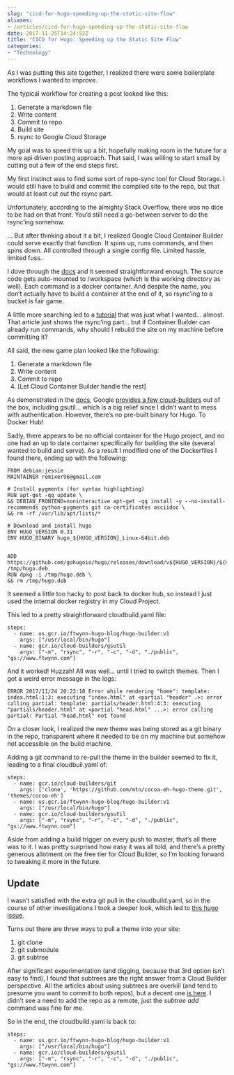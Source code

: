 ```yaml
---
slug: "cicd-for-hugo-speeding-up-the-static-site-flow"
aliases: 
- /articles/cicd-for-hugo-speeding-up-the-static-site-flow
date: 2017-11-25T14:24:52Z
title: "CICD for Hugo: Speeding up the Static Site Flow"
categories:
- "Technology"
---
```


As I was putting this site together, I realized there were some boilerplate workflows I wanted to improve.
 
<!--more-->

The typical workflow for creating a post looked like this:

1. Generate a markdown file 
2. Write content 
3. Commit to repo 
4. Build site 
5. rsync to Google Cloud Storage

My goal was to speed this up a bit, hopefully making room in the future for a more api driven posting approach. That said, I was willing to start small by cutting out a few of the end steps first.

My first instinct was to find some sort of repo-sync tool for Cloud Storage. I would still have to build and commit the compiled site to the repo, but that would at least cut out the rsync part. 

Unfortunately, according to the almighty Stack Overflow, there was no dice to be had on that front. You'd still need a go-between server to do the rsync'ing somehow.

... But after thinking about it a bit, I realized Google Cloud Container Builder could serve exactly that function. It spins up, runs commands, and then spins down. All controlled through a single config file. Limited hassle, limited fuss.

I dove through the [docs](https://cloud.google.com/container-builder/docs/concepts/overview) and it seemed straightforward enough. The source code gets auto-mounted to /workspace (which is the working directory as well). Each command is a docker container. And despite the name, you don't actually have to build a container at the end of it, so rsync'ing to a bucket is fair game.

A little more searching led to a [tutorial](https://cloud.google.com/community/tutorials/automated-publishing-container-builder) that was just what I wanted... almost. That article just shows the rsync'ing part... but if Container Builder can already run commands, why should I rebuild the site on my machine before committing it?

All said, the new game plan looked like the following:

1. Generate a markdown file 
2. Write content 
3. Commit to repo 
4. [Let Cloud Container Builder handle the rest]

As demonstrated in the [docs](https://cloud.google.com/container-builder/docs/concepts/overview), Google [provides a few cloud-builders](https://github.com/GoogleCloudPlatform/cloud-builders) out of the box, including gsutil... which is a big relief since I didn't want to mess with authentication. However, there's no pre-built binary for Hugo. To Docker Hub!

Sadly, there appears to be no official container for the Hugo project, and no one had an up to date container specifically for building the site (several wanted to build and serve). As a result I modified one of the Dockerfiles I found there, ending up with the following:

    FROM debian:jessie
    MAINTAINER remixer96@gmail.com

    # Install pygments (for syntax highlighting) 
    RUN apt-get -qq update \
    && DEBIAN_FRONTEND=noninteractive apt-get -qq install -y --no-install-recommends python-pygments git ca-certificates asciidoc \
    && rm -rf /var/lib/apt/lists/*

    # Download and install hugo
    ENV HUGO_VERSION 0.31
    ENV HUGO_BINARY hugo_${HUGO_VERSION}_Linux-64bit.deb


    ADD https://github.com/gohugoio/hugo/releases/download/v${HUGO_VERSION}/${HUGO_BINARY} /tmp/hugo.deb
    RUN dpkg -i /tmp/hugo.deb \
    && rm /tmp/hugo.deb

It seemed a little too hacky to post back to docker hub, so instead I just used the internal docker registry in my Cloud Project.

This led to a pretty straightforward cloudbuild.yaml file:

    steps:
      - name: us.gcr.io/ftwynn-hugo-blog/hugo-builder:v1
        args: ["/usr/local/bin/hugo"]
      - name: gcr.io/cloud-builders/gsutil
        args: ["-m", "rsync", "-r", "-c", "-d", "./public", "gs://www.ftwynn.com"]

And it worked! Huzzah! All was well... until I tried to switch themes. Then I got a weird error message in the logs:

    ERROR 2017/11/24 20:23:18 Error while rendering "home": template: index.html:1:3: executing "index.html" at <partial "header" .>: error calling partial: template: partials/header.html:4:3: executing "partials/header.html" at <partial "head.html" ...>: error calling partial: Partial "head.html" not found

On a closer look, I realized the new theme was being stored as a git binary in the repo, transparent where it needed to be on my machine but somehow not accessible on the build machine.

Adding a git command to re-pull the theme in the builder seemed to fix it, leading to a final cloudbuil.yaml of:

    steps:
      - name: gcr.io/cloud-builders/git
        args: ['clone', 'https://github.com/mtn/cocoa-eh-hugo-theme.git', 'themes/cocoa-eh']
      - name: us.gcr.io/ftwynn-hugo-blog/hugo-builder:v1
        args: ["/usr/local/bin/hugo"]
      - name: gcr.io/cloud-builders/gsutil
        args: ["-m", "rsync", "-r", "-c", "-d", "./public", "gs://www.ftwynn.com"]

Aside from adding a build trigger on every push to master, that's all there was to it. I was pretty surprised how easy it was all told, and there's a pretty generous allotment on the free tier for Cloud Builder, so I'm looking forward to tweaking it more in the future.

## Update

I wasn't satisfied with the extra git pull in the cloudbuild.yaml, so in the course of other investigations I took a deeper look, which led to [this hugo issue](https://discourse.gohugo.io/t/adding-a-theme-as-a-submodule-or-clone/8789).

Turns out there are three ways to pull a theme into your site:

1. git clone
2. git submodule
3. git subtree

After significant experimentation (and digging, because that 3rd option isn't easy to find), I found that subtrees are the right answer from a Cloud Builder perspective. All the articles about using subtrees are overkill (and tend to presume you want to commit to both repos), but a decent one [is here](https://developer.atlassian.com/blog/2015/05/the-power-of-git-subtree/). I didn't see a need to add the repo as a remote, just the *subtree add* command was fine for me.

So in the end, the cloudbuild.yaml is back to:

    steps:
      - name: us.gcr.io/ftwynn-hugo-blog/hugo-builder:v1
        args: ["/usr/local/bin/hugo"]
      - name: gcr.io/cloud-builders/gsutil
        args: ["-m", "rsync", "-r", "-c", "-d", "./public", "gs://www.ftwynn.com"]